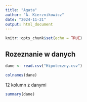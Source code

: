 ```yaml
---
title: "Agata"
author: "A. Kierznikowicz"
date: "2024-11-21"
output: html_document
---
```


```r
knitr::opts_chunk$set(echo = TRUE)
```

## Rozeznanie w danych

```r
dane <- read.csv("Hipoteczny.csv")
```

```r
colnames(dane)
```
12 kolumn z danymi

```r
summary(dane)
```
